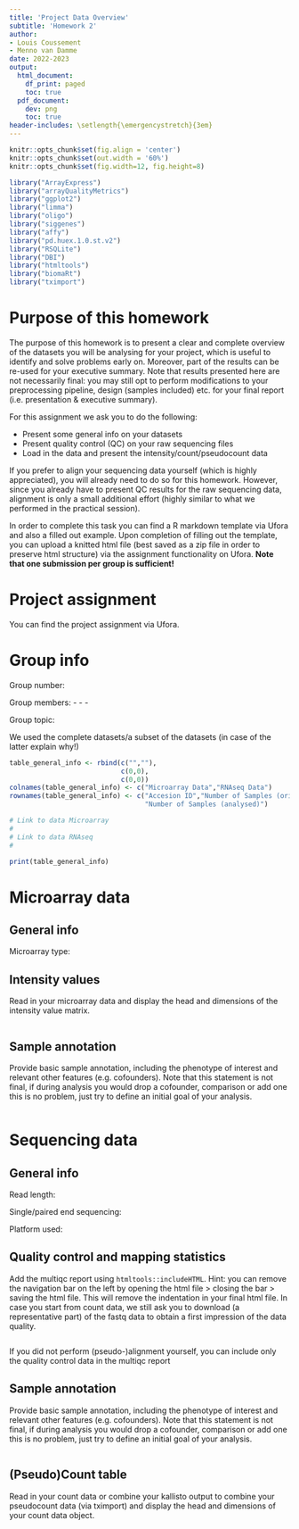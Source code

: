 ---
title: 'Project Data Overview'
subtitle: 'Homework 2'
author: 
- Louis Coussement
- Menno van Damme
date: 2022-2023
output:
  html_document:
    df_print: paged
    toc: true
  pdf_document:
    dev: png
    toc: true
header-includes: \setlength{\emergencystretch}{3em}
---

```{r global_options, include=FALSE}
knitr::opts_chunk$set(fig.align = 'center')
knitr::opts_chunk$set(out.width = '60%')
knitr::opts_chunk$set(fig.width=12, fig.height=8)

library("ArrayExpress")
library("arrayQualityMetrics")
library("ggplot2")
library("limma")
library("oligo")
library("siggenes")
library("affy")
library("pd.huex.1.0.st.v2")
library("RSQLite")
library("DBI")
library("htmltools")
library("biomaRt")
library("tximport")
```

# Purpose of this homework

The purpose of this homework is to present a clear and complete overview of the datasets you will be analysing for your project, which is useful to identify and solve problems early on. Moreover, part of the results can be re-used for your executive summary. Note that results presented here are not necessarily final: you may still opt to perform modifications to your preprocessing pipeline, design (samples included) etc. for your final report (i.e. presentation & executive summary). 

For this assignment we ask you to do the following:

- Present some general info on your datasets
- Present quality control (QC) on your raw sequencing files
- Load in the data and present the intensity/count/pseudocount data

If you prefer to align your sequencing data yourself (which is highly appreciated), you will already need to do so for this homework. However, since you already have to present QC results for the raw sequencing data, alignment is only a small additional effort (highly similar to what we performed in the practical session).

In order to complete this task you can find a R markdown template via Ufora and also a filled out example. Upon completion of filling out the template, you can upload a knitted html file (best saved as a zip file in order to preserve html structure) via the assignment functionality on Ufora. **Note that one submission per group is sufficient!**

# Project assignment

You can find the project assignment via Ufora.

# Group info

Group number: 

Group members: - - -

Group topic: 

We used the complete datasets/a subset of the datasets (in case of the latter explain why!)

```{r }
table_general_info <- rbind(c("",""),
                            c(0,0),
                            c(0,0))
colnames(table_general_info) <- c("Microarray Data","RNAseq Data")
rownames(table_general_info) <- c("Accesion ID","Number of Samples (original)",
                                  "Number of Samples (analysed)")

# Link to data Microarray
# 
# Link to data RNAseq
# 

print(table_general_info)
```

# Microarray data

## General info

Microarray type: 

## Intensity values

Read in your microarray data and display the head and dimensions of the intensity value matrix.

```{r}

```

## Sample annotation

Provide basic sample annotation, including the phenotype of interest and relevant other features (e.g. cofounders). Note that this statement is not final, if during analysis you would drop a cofounder, comparison or add one this is no problem, just try to define an initial goal of your analysis.

```{r}

```

# Sequencing data

## General info

Read length: 

Single/paired end sequencing: 

Platform used: 

## Quality control and mapping statistics

Add the multiqc report using `htmltools::includeHTML`. Hint: you can remove the navigation bar on the left by opening the html file > closing the bar > saving the html file. This will remove the indentation in your final html file. In case you start from count data, we still ask you to download (a representative part) of the fastq data to obtain a first impression of the data quality.

```{r, echo=FALSE}

```

If you did not perform (pseudo-)alignment yourself, you can include only the quality control data in the multiqc report

## Sample annotation

Provide basic sample annotation, including the phenotype of interest and relevant other features (e.g. cofounders). Note that this statement is not final, if during analysis you would drop a cofounder, comparison or add one this is no problem, just try to define an initial goal of your analysis.

```{r}

```

## (Pseudo)Count table

Read in your count data or combine your kallisto output to combine your pseudocount data (via tximport) and display the head and dimensions of your count data object.

```{r}

```

